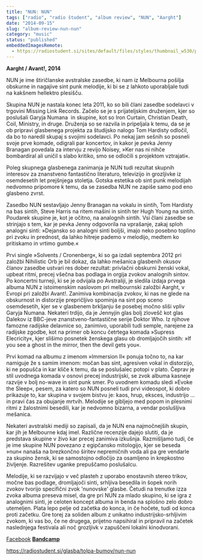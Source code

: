 ```yaml
---
title: "NUN: NUN"
tags: ["radio", "radio študent", "album review", "NUN", "Aarght"]
date: "2014-09-15"
slug: "album-review-nun-nun"
category: "music"
status: "published"
embeddedImagesRemote:
  - https://radiostudent.si/sites/default/files/styles/thumbnail_w530/public/slike/2014-09-15-tolpa-bumov-nun-nun-31517.jpg
---
```



**Aarght / Avant!, 2014**

NUN je ime štiričlanske avstralske zasedbe, ki nam iz Melbourna pošilja obskurne in nagajive sint punk melodije, ki bi se z lahkoto uporabljale tudi na kakšnem hellektro plesišču.

Skupina NUN je nastala konec leta 2011, ko so bili člani zasedbe sodelavci v trgovini Missing Link Records. Začelo se je s prijateljskim druženjem, kjer so poslušali Garyja Numana  in skupine, kot so Iron Curtain, Christian Death, Coil, Ministry, in druge. Druženja so se razvila in pripeljala k temu, da se je ob pripravi glasbenega projekta za študijsko nalogo Tom Hardisty odločil, da bo to naredil skupaj s svojimi sodelavci. Po nekaj jam sešnih so posneli svoje prve komade, odigrali par koncertov, in kakor je pevka Jenny Branagan povedala za intervju z revijo Noisey, »Ker nas ni nihče bombardiral ali uničil s slabo kritiko, smo se odločili s projektom vztrajati«.

Poleg skupnega glasbenega zanimanja je NUN tudi rezultat skupnih interesov za znanstveno fantastično literaturo, televizijo in grozljivke iz osemdesetih let prejšnjega stoletja. Gotska estetika ob sint punk melodijah nedvomno pripomore k temu, da se zasedba NUN ne zapiše samo pod eno glasbeno zvrst.

Zasedbo NUN sestavljajo Jenny Branagan na vokalu in sintih, Tom Hardisty na bas sintih, Steve Harris na ritem mašini in sintih ter Hugh Young na sintih. Poudarek skupine je, kot je očitno, na analognih sintih. Vsi člani zasedbe se strinjajo s tem, kar je pevka Jenny odgovorila na vprašanje, zakaj sploh analogni sinti: »Dejansko so analogni sinti boljši, imajo neko posebno toplino pri zvoku in prednost, da lahko hitreje pademo v melodijo, medtem ko pritiskamo in vrtimo gumbe.«

Prvi single »Solvents / Cronenberg«, ki so ga izdali septembra 2012 pri založbi Nihilistic Orb je bil dokaz, da lahko mešanica glasbenih okusov članov zasedbe ustvari res dober rezultat: privlačni obskurni ženski vokal, upbeat ritmi, precej všečna bas podlaga in orgija zvokov analognih sintov. Po koncertni turneji, ki se je odvijala po Avstraliji, je sledila izdaja prvega albuma NUN z istoimenskim naslovom pri melbournski založbi Aarght, v Evropi pri založbi Avant!. Zanimiva kombinacija zvokov, ki nas ne glede na obskurnost in distorzije prepričljivo spominja na sint pop sceno osemdesetih, kjer se v glasbenem brkljanju še posebej močno sliši vpliv Garyja Numana. Nekateri trdijo, da je Jennyjin glas bolj zlovešč kot glas Dalekov iz BBC-jeve znanstveno-fantastične serije Doktor Who. Iz njihove famozne radijske delavnice so, zanimivo, uporabili tudi semple, narejene za radijske zgodbe, kot na primer ob koncu četrtega komada »Supress Elecricity«, kjer slišimo posnetek ženskega glasu ob dromljajočih sintih: »If you see a ghost in the mirror, then the devil gets you«.

Prvi komad na albumu z imenom »Immersion II« ponuja točno to, na kar namiguje že s samim imenom: močan bas sint, agresiven vokal in distorzijo, ki ne popušča in kar kliče k temu, da se poslušalec potopi v plato. Čeprav je stil uvodnega komada v osnovi precej industrijski, se zvok albuma kasneje razvije v bolj no-wave in sint punk smer. Po uvodnem komadu sledi »Evoke the Sleep«, pesem, za katero so NUN posneli tudi prvi videospot, ki dobro prikazuje to, kar skupina v svojem bistvu je: kaos, hrup, eksces, industrijo ... in pravi čas za obujanje mrtvih. Melodije se gibljejo med popom in plesnimi ritmi z žalostnimi besedili, kar je nedvomno bizarna, a vendar poslušljiva mešanica.

Nekateri avstralski mediji so zapisali, da je NUN ena najmočnejših skupin, kar jih je Melbourne kdaj imel. Različne recenzije dajejo slutiti, da je predstava skupine v živo kar precej zanimiva izkušnja. Razmišljamo tudi, če je ime skupine NUN povezano z egipčansko mitologijo, kjer se beseda »nun« nanaša na brezkončno širitev nepremičnih voda ali pa gre vendarle za skupino žensk, ki se samostojno odločijo za osamljeno in krepkostno življenje. Razrešitev uganke prepuščamo poslušalcu.

Melodije, ki se razvijajo v več plasteh z uporabo enostavnih stereo trikov, močne bas podlage, dromljajoči sinti, srhljiva besedila in šopek norih zvokov tvorijo specifični zvok 'nunovske' glasbe. Četudi na trenutke izza zvoka albuma preseva misel, da gre pri NUN za mlado skupino, ki se igra z analognimi sinti, je celoten koncept albuma in benda na splošno zelo dobro utemeljen. Plata lepo pelje od začetka do konca, in če hočete, tudi od konca proti začetku. Gre torej za soliden album z unikatno industrijsko-srhljivim zvokom, ki vas bo, če ne drugega, prijetno napsihiral in pripravil na začetek naslednjega festivala ali noč grozljivk v zapuščeni lokalni kinodvorani.

[Facebook](https://www.facebook.com/nunxmelbourne)
[**Bandcamp**](https://xxxnunxxx.bandcamp.com/)

<https://radiostudent.si/glasba/tolpa-bumov/nun-nun>

<div
  style={{
    gridArea: "1/1",
    position: "relative",
    placeItems: "center",
    display: "grid",
  }}
>
  <GatsbyImage
    style={{ marginTop: "2em" }}
    imgStyle={{ border: "3px dotted tomato" }}
    alt=""
    image={getImage(props.remoteImages[0])}
  />
</div>
